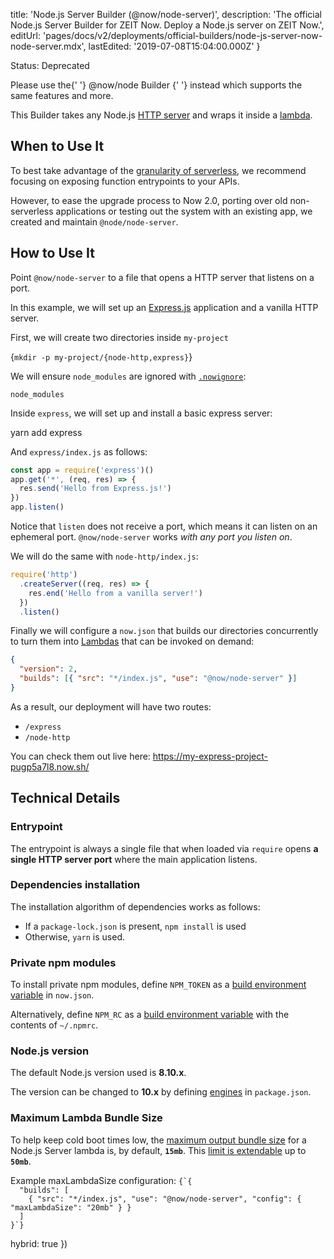 
  title: 'Node.js Server Builder (@now/node-server)',
  description:
    'The official Node.js Server Builder for ZEIT Now. Deploy a Node.js server on ZEIT Now.',
  editUrl:
    'pages/docs/v2/deployments/official-builders/node-js-server-now-node-server.mdx',
  lastEdited: '2019-07-08T15:04:00.000Z'
}

<Tag>Status: Deprecated</Tag>

<Note>
  Please use the{' '}
  <GenericLink href="/docs/v2/deployments/official-builders/node-js-now-node">
    <InlineCode>@now/node</InlineCode> Builder
  </GenericLink>{' '}
  instead which supports the same features and more.
</Note>

This Builder takes any Node.js [HTTP server](https://nodejs.org/docs/latest-v8.x/api/http.html) and wraps it inside a [lambda](/docs/v2/deployments/concepts/lambdas).

## When to Use It

To best take advantage of the [granularity of serverless](/docs/v2/deployments/concepts/lambdas/#per-entrypoint-granularity), we recommend focusing on exposing function entrypoints to your APIs.

However, to ease the upgrade process to Now 2.0, porting over old non-serverless applications or testing out the system with an existing app, we created and maintain `@node/node-server`.

## How to Use It

Point `@now/node-server` to a file that opens a HTTP server that listens on a port.

In this example, we will set up an [Express.js](https://expressjs.com/) application and a vanilla HTTP server.

First, we will create two directories inside `my-project`

<TerminalInput>{`mkdir -p my-project/{node-http,express}`}</TerminalInput>

We will ensure `node_modules` are ignored with [`.nowignore`](/docs/v2/deployments/ignoring-source-paths):

```
node_modules
```

Inside `express`, we will set up and install a basic express server:

<TerminalInput>yarn add express</TerminalInput>

And `express/index.js` as follows:

```js
const app = require('express')()
app.get('*', (req, res) => {
  res.send('Hello from Express.js!')
})
app.listen()
```

Notice that `listen` does not receive a port, which means it can listen on an ephemeral port. `@now/node-server` works _with any port you listen on_.

We will do the same with `node-http/index.js`:

```js
require('http')
  .createServer((req, res) => {
    res.end('Hello from a vanilla server!')
  })
  .listen()
```

Finally we will configure a `now.json` that builds our directories concurrently to turn them into [Lambdas](/docs/v2/deployments/concepts/lambdas) that can be invoked on demand:

```json
{
  "version": 2,
  "builds": [{ "src": "*/index.js", "use": "@now/node-server" }]
}
```

As a result, our deployment will have two routes:

- `/express`
- `/node-http`

You can check them out live here: <https://my-express-project-pugp5a7l8.now.sh/>

## Technical Details

### Entrypoint

The entrypoint is always a single file that when loaded via `require` opens **a single HTTP server port** where the main application listens.

### Dependencies installation

The installation algorithm of dependencies works as follows:

- If a `package-lock.json` is present, `npm install` is used
- Otherwise, `yarn` is used.

### Private npm modules

To install private npm modules, define `NPM_TOKEN` as a [build environment variable](/docs/v2/deployments/configuration#build.env) in `now.json`.

Alternatively, define `NPM_RC` as a [build environment variable](/docs/v2/deployments/configuration#build.env) with the contents of `~/.npmrc`.

### Node.js version

The default Node.js version used is **8.10.x**.

The version can be changed to **10.x** by defining [engines](https://docs.npmjs.com/files/package.json#engines) in `package.json`.

### Maximum Lambda Bundle Size

To help keep cold boot times low, the [maximum output bundle size](/docs/v2/deployments/concepts/lambdas#maximum-bundle-size) for a Node.js Server lambda is, by default, **`15mb`**.
This [limit is extendable](/docs/v2/deployments/builders/overview#configuring-output-lambda-size) up to **`50mb`**.

<Example>
  <span>
    Example <InlineCode>maxLambdaSize</InlineCode> configuration:
  </span>
  <Code lang="json">{`{
  "builds": [
    { "src": "*/index.js", "use": "@now/node-server", "config": { "maxLambdaSize": "20mb" } }
  ]
}`}</Code>
</Example>

  hybrid: true
})

